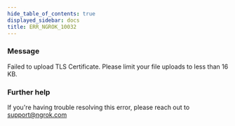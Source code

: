 ```yaml
---
hide_table_of_contents: true
displayed_sidebar: docs
title: ERR_NGROK_10032
---
```




### Message

Failed to upload TLS Certificate. Please limit your file uploads to less than 16 KB.

<ErrorDetails error="err_ngrok_10032" />

### Further help

If you're having trouble resolving this error, please reach out to [support@ngrok.com](mailto:support@ngrok.com?subject=Help%20with%20ERR_NGROK_10032)
